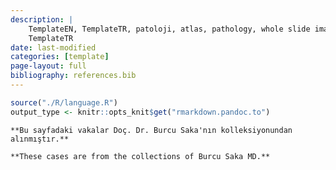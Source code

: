 ```yaml
---
description: |
    TemplateEN, TemplateTR, patoloji, atlas, pathology, whole slide image
    TemplateTR
date: last-modified
categories: [template]
page-layout: full
bibliography: references.bib
---
```


```r

source("./R/language.R")
output_type <- knitr::opts_knit$get("rmarkdown.pandoc.to")

```

```asis

**Bu sayfadaki vakalar Doç. Dr. Burcu Saka'nın kolleksiyonundan alınmıştır.**

```

```asis

**These cases are from the collections of Burcu Saka MD.**

```


